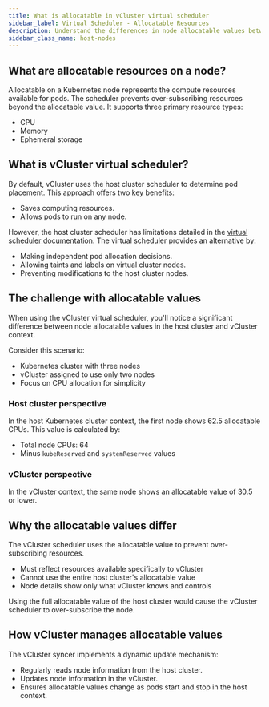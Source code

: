 ```yaml
---
title: What is allocatable in vCluster virtual scheduler
sidebar_label: Virtual Scheduler - Allocatable Resources
description: Understand the differences in node allocatable values between vCluster and host cluster.
sidebar_class_name: host-nodes
---
```



<TenancySupport hostNodes="true" />

## What are allocatable resources on a node?

Allocatable on a Kubernetes node represents the compute resources available for pods. The scheduler prevents over-subscribing resources beyond the allocatable value. It supports three primary resource types:
- CPU
- Memory
- Ephemeral storage

## What is vCluster virtual scheduler?

By default, vCluster uses the host cluster scheduler to determine pod placement. This approach offers two key benefits:
- Saves computing resources.
- Allows pods to run on any node.

However, the host cluster scheduler has limitations detailed in the [virtual scheduler documentation](https://www.vcluster.com/docs/vcluster/configure/vcluster-yaml/control-plane/other/advanced/virtual-scheduler). The virtual scheduler provides an alternative by:
- Making independent pod allocation decisions.
- Allowing taints and labels on virtual cluster nodes.
- Preventing modifications to the host cluster nodes.

## The challenge with allocatable values

When using the vCluster virtual scheduler, you'll notice a significant difference between node allocatable values in the host cluster and vCluster context.

Consider this scenario:
- Kubernetes cluster with three nodes
- vCluster assigned to use only two nodes
- Focus on CPU allocation for simplicity

### Host cluster perspective
In the host Kubernetes cluster context, the first node shows 62.5 allocatable CPUs. This value is calculated by:
- Total node CPUs: 64
- Minus `kubeReserved` and `systemReserved` values

### vCluster perspective
In the vCluster context, the same node shows an allocatable value of 30.5 or lower.

## Why the allocatable values differ

The vCluster scheduler uses the allocatable value to prevent over-subscribing resources.

- Must reflect resources available specifically to vCluster
- Cannot use the entire host cluster's allocatable value
- Node details show only what vCluster knows and controls

Using the full allocatable value of the host cluster would cause the vCluster scheduler to over-subscribe the node.

## How vCluster manages allocatable values

The vCluster syncer implements a dynamic update mechanism:
- Regularly reads node information from the host cluster.
- Updates node information in the vCluster.
- Ensures allocatable values change as pods start and stop in the host context.
